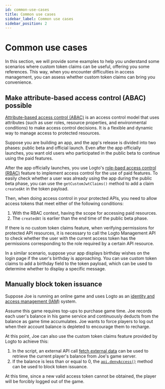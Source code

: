 ```yaml
---
id: common-use-cases
title: Common use cases
sidebar_label: Common use cases
sidebar_position: 2
---
```


# Common use cases

In this section, we will provide some examples to help you understand some scenarios where custom token claims can be useful, offering you some references. This way, when you encounter difficulties in access management, you can assess whether custom token claims can bring you convenience.

## Make attribute-based access control (ABAC) possible

[Attribute-based access control (ABAC)](https://auth.wiki/abac) is an access control model that uses attributes (such as user roles, resource properties, and environmental conditions) to make access control decisions. It is a flexible and dynamic way to manage access to protected resources.

Suppose you are building an app, and the app's release is divided into two phases: public beta and official launch. Even after the app officially launches, you want old users who participated in the public beta to continue using the paid features.

After the app officially launches, you use Logto's [role-baed access control (RBAC)](https://auth.wiki/rbac) feature to implement access control for the use of paid features. To easily check whether a user was already using the app during the public beta phase, you can use the `getCustomJwtClaims()` method to add a claim `createdAt` in the token payload.

Then, when doing access control in your protected APIs, you need to allow access tokens that meet either of the following conditions:

1. With the RBAC context, having the scope for accessing paid resources.
2. The `createdAt` is earlier than the end time of the public beta phase.

If there is no custom token claims feature, when verifying permissions for protected API resources, it is necessary to call the Logto Management API to check whether the user with the current access token has the permissions corresponding to the role required by a certain API resource.

In a similar scenario, suppose your app displays birthday wishes on the login page if the user's birthday is approaching. You can use custom token claims to add a birthday field to the token payload, which can be used to determine whether to display a specific message.

## Manually block token issuance

Suppose Joe is running an online game and uses Logto as an [identity and access management (IAM)](https://auth.wiki/iam) system.

Assume this game requires top-ups to purchase game time. Joe records each user's balance in his game service and continuously deducts from the balance as game time accumulates. Joe wants to force players to log out when their account balance is depleted to encourage them to recharge.

At this point, Joe can also use the custom token claims feature provided by Logto to achieve this:

1. In the script, an external API call [fetch external data](/developers/custom-token-claims/create-script/#step-3-fetch-external-data) can be used to retrieve the current player's balance from Joe's game server.
2. If the balance is less than or equal to 0, the [`api.denyAccess()`](/developers/custom-token-claims/create-script/#api) method can be used to block token issuance.

At this time, since a new valid access token cannot be obtained, the player will be forcibly logged out of the game.
